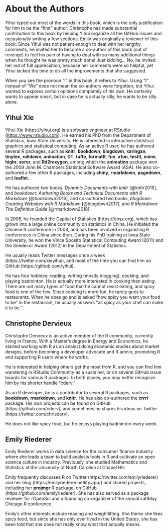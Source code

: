 # About the Authors {#author .unnumbered}

Yihui typed out most of the words in this book, which is the only justification for him to be the "first" author. Christophe has made substantial contribution to this book by helping Yihui organize all the GitHub issues and occasionally writing a few sections. Emily was originally a reviewer of this book. Since Yihui was not patient enough to deal with her lengthy comments, he invited her to become a co-author of this book (out of revenge) to feel his pain of having to deal with so many additional things when he thought he was pretty much done! Just kidding... No, he invited her out of full appreciation, because her comments were so helpful, yet Yihui lacked the time to do all the improvements that she suggested.

When you see the pronoun "I" in this book, it refers to Yihui. Using "I" instead of "We" does not mean the co-authors were forgotten, but Yihui wanted to express certain opinions completely of his own. He certainly wants to appear smart, but in case he is actually silly, he wants to be silly alone.

## Yihui Xie {-}

Yihui Xie (https://yihui.org) is a software engineer at RStudio (<https://www.rstudio.com>). He earned his PhD from the Department of Statistics, Iowa State University. He is interested in interactive statistical graphics and statistical computing. As an active R user, he has authored several R packages, such as **knitr**, **bookdown**, **blogdown**, **xaringan**, **tinytex**, **rolldown**, **animation**, **DT**, **tufte**, **formatR**, **fun**, **xfun**, **testit**, **mime**, **highr**, **servr**, and **Rd2roxygen**, among which the **animation** package won the 2009 John M. Chambers Statistical Software Award (ASA). He also co-authored a few other R packages, including **shiny**, **rmarkdown**, **pagedown**, and **leaflet**.

He has authored two books, _Dynamic Documents with knitr_ [@knitr2015], and _bookdown: Authoring Books and Technical Documents with R Markdown_ [@bookdown2016], and co-authored two books, _blogdown: Creating Websites with R Markdown_ [@blogdown2017], and _R Markdown: The Definitive Guide_ [@rmarkdown2018].

In 2006, he founded the Capital of Statistics (https://cosx.org), which has grown into a large online community on statistics in China. He initiated the Chinese R conference in 2008, and has been involved in organizing R conferences in China since then. During his PhD training at Iowa State University, he won the Vince Sposito Statistical Computing Award (2011) and the Snedecor Award (2012) in the Department of Statistics.

He usually reads Twitter messages once a week (https://twitter.com/xieyihui), and most of the time you can find him on GitHub (https://github.com/yihui).

He has four hobbies: reading, writing (mostly blogging), cooking, and playing badminton. He is actually more interested in cooking than eating. There are not many types of food that he cannot resist eating, and spicy food is one of the few. Since cooking is more fun, he rarely goes to restaurants. When he does go and is asked "how spicy you want your food to be" in the restaurant, he usually answers "as spicy as your chef can make it to be."

## Christophe Dervieux {-}

Christophe Dervieux is an active member of the R community, currently living in France. With a Master's degree in Energy and Economics, he started working with R as an analyst doing economic studies about market designs, before becoming a developer advocate and R admin, promoting R and supporting R users where he works.

He is interested in helping others get the most from R, and you can find him wandering in RStudio Community as a sustainer, or on several GitHub issue boards for various R packages. In both places, you may better recognize him by his shorter handle "cderv."

As an R developer, he is a contributor to several R packages, such as **bookdown**, **rmarkdown**, and **knitr**. He has also co-authored the **crrri** package. His own projects can be found on GitHub (https://github.com/cderv), and sometimes he shares his ideas on Twitter (https://twitter.com/chrisderv).

He does not like spicy food, but he enjoys playing badminton every week.

## Emily Riederer {-}

Emily Riederer works in data science for the consumer finance industry where she leads a team to build analysis tools in R and cultivate an open science culture in industry. Previously, she studied Mathematics and Statistics at the University of North Carolina at Chapel Hill. 

Emily frequently discusses R on Twitter (https://twitter.com/emilyriederer) and her blog (https://emilyriederer.netlify.app/) and shared projects, including her **projmgr** R package, on GitHub (https://github.com/emilyriederer). She has also served as a package reviewer for rOpenSci and a founding co-organizer of the annual satRday Chicago R conference. 

Emily's other interests include reading and weightlifting. She thinks she likes spicy food, but since she has only ever lived in the United States, she has been told that she does not really know what that actually means. 
